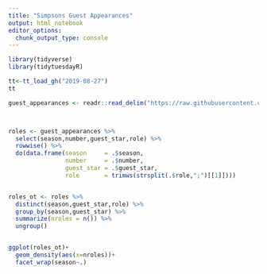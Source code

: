 ```yaml
---
title: "Simpsons Guest Appearances"
output: html_notebook
editor_options: 
  chunk_output_type: console
---
```


```r
library(tidyverse)
library(tidytuesdayR)

tt<-tt_load_gh("2019-08-27")
tt
```

```r

guest_appearances <- readr::read_delim("https://raw.githubusercontent.com/rfordatascience/tidytuesday/master/data/2019/2019-08-27/simpsons-guests.csv", delim = "|", quote = "")



roles <- guest_appearances %>% 
  select(season,number,guest_star,role) %>% 
  rowwise() %>% 
  do(data.frame(season     = .$season,
                number     = .$number,
                guest_star = .$guest_star,
                role       = trimws(strsplit(.$role,";")[[1]])))


roles_ot <- roles %>% 
  distinct(season,guest_star,role) %>% 
  group_by(season,guest_star) %>% 
  summarize(nroles = n()) %>% 
  ungroup()


ggplot(roles_ot)+
  geom_density(aes(x=nroles))+
  facet_wrap(season~.)

  

```





